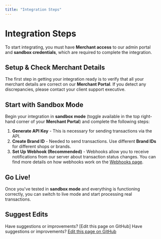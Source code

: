 ```yaml
---
title: "Integration Steps"
---
```


# Integration Steps

To start integrating, you must have **Merchant access** to our admin portal and **sandbox credentials**, which are required to complete the integration.

## Setup & Check Merchant Details

The first step in getting your integration ready is to verify that all your merchant details are correct on our **Merchant Portal**. If you detect any discrepancies, please contact your client support executive.

## Start with Sandbox Mode

Begin your integration in **sandbox mode** (toggle available in the top right-hand corner of your **Merchant Portal**) and complete the following steps:

1. **Generate API Key** - This is necessary for sending transactions via the API.
2. **Create Brand ID** - Needed to send transactions. Use different **Brand IDs** for different shops or brands.
3. **Set Up Webhook (Recommended)** - Webhooks allow you to receive notifications from our server about transaction status changes. You can find more details on how webhooks work on the [Webhooks page](#).

## Go Live!

Once you've tested in **sandbox mode** and everything is functioning correctly, you can switch to live mode and start processing real transactions.

## Suggest Edits

Have suggestions or improvements? [Edit this page on GitHub] Have suggestions or improvements? [Edit this page on GitHub](https://github.com/PaysecureCommunity/api-docs/edit/main/integration-steps.mdx)
